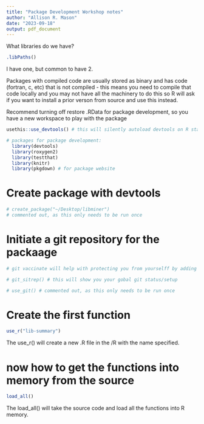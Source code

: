 ```yaml
---
title: "Package Development Workshop notes"
author: "Allison R. Mason"
date: "2023-09-18"
output: pdf_document
---
```


What libraries do we have?
```r
.libPaths()
```

I have one, but common to have 2.

Packages with compiled code are usually stored as binary and has code (fortran, c, etc) that is not compiled - this means you need to compile that code locally and you may not have all the machinery to do this so R will ask if you want to install a prior verson from source and use this instead.

Recommend turning off restore .RData for package development, so you have a new workspace to play with the package

```r
usethis::use_devtools() # this will silently autoload devtools on R startup

# packages for package development:
  library(devtools)
  library(roxygen2)
  library(testthat)
  library(knitr)
  library(pkgdown) # for package website
```

# Create package with devtools
```r
# create_package("~/Desktop/libminer")
# commented out, as this only needs to be run once
```

# Initiate a git repository for the packaage
```r
# git vaccinate will help with protecting you from yourselff by adding global .gitignore

# git_sitrep() # this will show you your gobal git status/setup

# use_git() # commented out, as this only needs to be run once
```

# Create the first function
```r
use_r("lib-summary")
```

The use_r() will create a new .R file in the /R with the name specified.

# now how to get the functions into memory from the source
```r
load_all()
```

The load_all() will take the source code and load all the functions into R memory.


